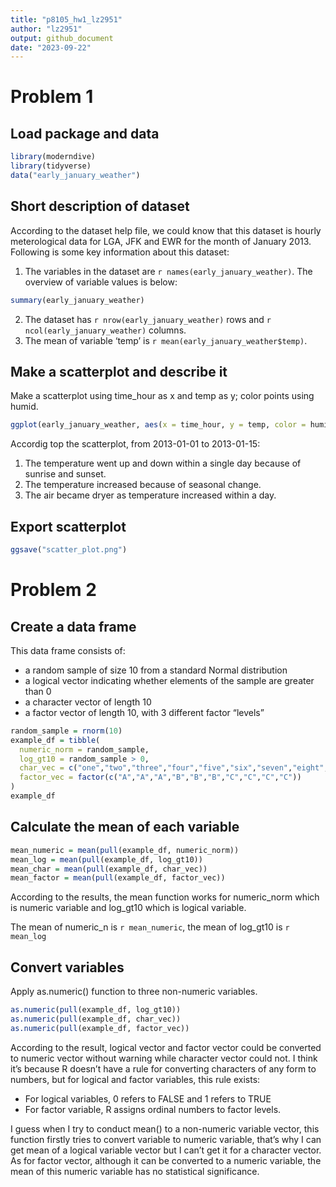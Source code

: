 ```yaml
---
title: "p8105_hw1_lz2951"
author: "lz2951"
output: github_document
date: "2023-09-22"
---
```


# Problem 1

## Load package and data

```r
library(moderndive)
library(tidyverse)
data("early_january_weather")
```

## Short description of dataset

According to the dataset help file, we could know that this dataset is hourly meterological data for LGA, JFK and EWR for the month of January 2013. Following is some key information about this dataset:

1. The variables in the dataset are `r names(early_january_weather)`. The overview of variable values is below:

```r
summary(early_january_weather)
```

2. The dataset has `r nrow(early_january_weather)` rows and `r ncol(early_january_weather)` columns.
3. The mean of variable 'temp' is `r mean(early_january_weather$temp)`.

## Make a scatterplot and describe it

Make a scatterplot using time_hour as x and temp as y; color points using humid.

```r
ggplot(early_january_weather, aes(x = time_hour, y = temp, color = humid)) + geom_point()
```

Accordig top the scatterplot, from 2013-01-01 to 2013-01-15:

1. The temperature went up and down within a single day because of sunrise and sunset. 
2. The temperature increased because of seasonal change. 
3. The air became dryer as temperature increased within a day.

## Export scatterplot

```r
ggsave("scatter_plot.png")
```

# Problem 2

## Create a data frame

This data frame consists of:

-   a random sample of size 10 from a standard Normal distribution
-   a logical vector indicating whether elements of the sample are greater than 0
-   a character vector of length 10
-   a factor vector of length 10, with 3 different factor "levels"

```r
random_sample = rnorm(10)
example_df = tibble(
  numeric_norm = random_sample,
  log_gt10 = random_sample > 0,
  char_vec = c("one","two","three","four","five","six","seven","eight","nine","ten"),
  factor_vec = factor(c("A","A","A","B","B","B","C","C","C","C"))
)
example_df
```

## Calculate the mean of each variable

```r
mean_numeric = mean(pull(example_df, numeric_norm))
mean_log = mean(pull(example_df, log_gt10))
mean_char = mean(pull(example_df, char_vec))
mean_factor = mean(pull(example_df, factor_vec))
```

According to the results, the mean function works for numeric_norm which is numeric variable and log_gt10 which is logical variable.

The mean of numeric_n is `r mean_numeric`, the mean of log_gt10 is `r mean_log`

## Convert variables

Apply as.numeric() function to three non-numeric variables.

```r
as.numeric(pull(example_df, log_gt10))
as.numeric(pull(example_df, char_vec))
as.numeric(pull(example_df, factor_vec))
```

According to the result, logical vector and factor vector could be converted to numeric vector without warning while character vector could not. I think it's because R doesn't have a rule for converting characters of any form to numbers, but for logical and factor variables, this rule exists:

- For logical variables, 0 refers to FALSE and 1 refers to TRUE
- For factor variable, R assigns ordinal numbers to factor levels.

I guess when I try to conduct mean() to a non-numeric variable vector, this function firstly tries to convert variable to numeric variable, that's why I can get mean of a logical variable vector but I can't get it for a character vector. As for factor vector, although it can be converted to a numeric variable, the mean of this numeric variable has no statistical significance.
